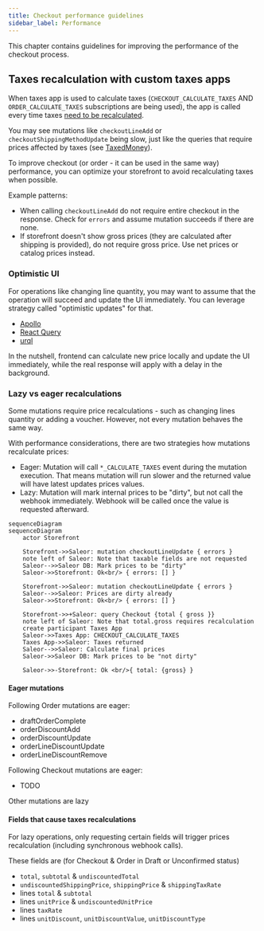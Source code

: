 ```yaml
---
title: Checkout performance guidelines
sidebar_label: Performance
---
```


This chapter contains guidelines for improving the performance of the checkout process.

## Taxes recalculation with custom taxes apps

When taxes app is used to calculate taxes (`CHECKOUT_CALCULATE_TAXES` AND `ORDER_CALCULATE_TAXES` subscriptions are being used),
the app is called every time taxes [need to be recalculated](/developer/extending/webhooks/synchronous-events/tax).

You may see mutations like `checkoutLineAdd` or `checkoutShippingMethodUpdate` being slow,
just like the queries that require prices affected by taxes (see [TaxedMoney](/api-reference/miscellaneous/objects/taxed-money)).

To improve checkout (or order - it can be used in the same way) performance, you can optimize your storefront to avoid recalculating taxes when possible.

Example patterns:
- When calling `checkoutLineAdd` do not require entire checkout in the response. Check for `errors` and assume mutation succeeds if there are none.
- If storefront doesn't show gross prices (they are calculated after shipping is provided), do not require gross price. Use net prices or catalog prices instead.

### Optimistic UI

For operations like changing line quantity, you may want to assume that the operation will succeed and update the UI immediately.
You can leverage strategy called "optimistic updates" for that.

- [Apollo](https://www.apollographql.com/docs/react/v2/performance/optimistic-ui)
- [React Query](https://tanstack.com/query/v4/docs/framework/react/guides/optimistic-updates)
- [urql](https://commerce.nearform.com/open-source/urql/docs/graphcache/cache-updates/#optimistic-updates)

In the nutshell, frontend can calculate new price locally and update the UI immediately, while the real response will apply with a delay in the background.

### Lazy vs eager recalculations

Some mutations require price recalculations - such as changing lines quantity or adding a voucher. However, not every mutation behaves the same way.

With performance considerations, there are two strategies how mutations recalculate prices:

- Eager: Mutation will call `*_CALCULATE_TAXES` event during the mutation execution. That means mutation will run slower and the returned value will have latest updates prices values.
- Lazy: Mutation will mark internal prices to be "dirty", but not call the webhook immediately. Webhook will be called once the value is requested afterward.

```mermaid
sequenceDiagram
sequenceDiagram
    actor Storefront

    Storefront->>Saleor: mutation checkoutLineUpdate { errors }
    note left of Saleor: Note that taxable fields are not requested
    Saleor-->>Saleor DB: Mark prices to be "dirty"
    Saleor->>Storefront: Ok<br/> { errors: [] }

    Storefront->>Saleor: mutation checkoutLineUpdate { errors }
    Saleor-->>Saleor: Prices are dirty already
    Saleor->>Storefront: Ok<br/> { errors: [] }

    Storefront->>+Saleor: query Checkout {total { gross }}
    note left of Saleor: Note that total.gross requires recalculation
    create participant Taxes App
    Saleor->>Taxes App: CHECKOUT_CALCULATE_TAXES
    Taxes App->>Saleor: Taxes returned
    Saleor-->>Saleor: Calculate final prices
    Saleor->>Saleor DB: Mark prices to be "not dirty"

    Saleor->>-Storefront: Ok <br/>{ total: {gross} }
```

#### Eager mutations

Following Order mutations are eager:
- draftOrderComplete
- orderDiscountAdd
- orderDiscountUpdate
- orderLineDiscountUpdate
- orderLineDiscountRemove

Following Checkout mutations are eager:
- TODO

Other mutations are lazy

#### Fields that cause taxes recalculations

For lazy operations, only requesting certain fields will trigger prices recalculation (including synchronous webhook calls).

These fields are (for Checkout & Order in Draft or Unconfirmed status)
- `total`, `subtotal` & `undiscountedTotal`
- `undiscountedShippingPrice`, `shippingPrice` & `shippingTaxRate`
- lines `total` & `subtotal`
- lines `unitPrice` & `undiscountedUnitPrice`
- lines `taxRate`
- lines `unitDiscount`, `unitDiscountValue`, `unitDiscountType`
